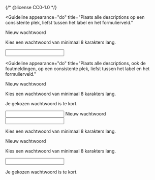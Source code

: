 {/* @license CC0-1.0 */}


<Guideline
  appearance="do"
  title="Plaats alle descriptions op een consistente plek, liefst tussen het label en het formulierveld."
>
  <Canvas language="html">
    <label for="wachtwoord1">Nieuw wachtwoord</label>
    <p id="description-wachtwoord1">Kies een wachtwoord van minimaal 8 karakters lang.</p>
    <input id="wachtwoord1" type="password" name="nieuw-wachtwoord" aria-describedby="description-wachtwoord1" />
  </Canvas>
</Guideline>

<Guideline
  appearance="do"
  title="Plaats alle descriptions, ook de foutmeldingen, op een consistente plek, liefst tussen het label en het formulierveld."
>
  <Canvas language="html">
    <label for="wachtwoord2">Nieuw wachtwoord</label>
    <p id="description-wachtwoord2">Kies een wachtwoord van minimaal 8 karakters lang.</p>
    <p id="error-wachtwoord2">Je gekozen wachtwoord is te kort.</p>
    <input
      id="wachtwoord2"
      type="password"
      name="nieuw-wachtwoord"
      aria-describedby="description-wachtwoord2 error-wachtwoord2"
    />
  </Canvas>
</Guideline>

<Guideline appearance="dont" title="Description onder het formulierveld plaatsen.">
  <Canvas language="html">
    <label for="wachtwoord3">Nieuw wachtwoord</label>
    <input id="wachtwoord3" type="password" name="nieuw-wachtwoord" aria-describedby="description-wachtwoord3" />
    <p id="description-wachtwoord3">Kies een wachtwoord van minimaal 8 karakters lang.</p>
  </Canvas>
</Guideline>

<Guideline appearance="dont" title="Description boven het formulierveld en foutmelding eronder plaatsen.">
  <Canvas language="html">
    <label for="wachtwoord4">Nieuw wachtwoord</label>
    <p id="description-wachtwoord4">Kies een wachtwoord van minimaal 8 karakters lang.</p>
    <input
      id="wachtwoord4"
      type="password"
      name="nieuw-wachtwoord"
      aria-describedby="description-wachtwoord4 error-wachtwoord4"
    />
    <p id="error-wachtwoord4">Je gekozen wachtwoord is te kort.</p>
  </Canvas>
</Guideline>
